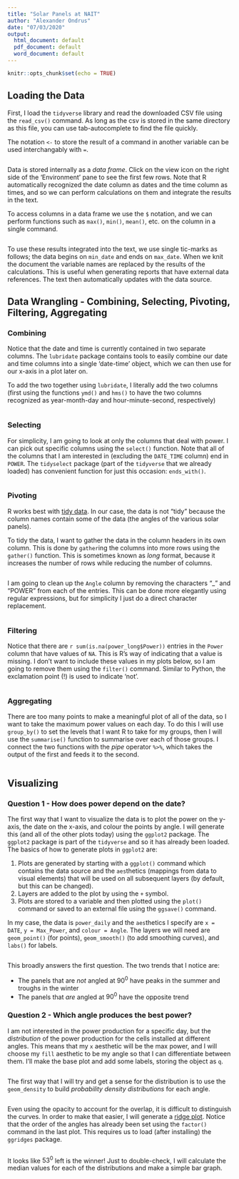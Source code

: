 ```yaml
---
title: "Solar Panels at NAIT"
author: "Alexander Ondrus"
date: "07/03/2020"
output:
  html_document: default
  pdf_document: default
  word_document: default
---
```


```r
knitr::opts_chunk$set(echo = TRUE)
```

## Loading the Data

First, I load the `tidyverse` library and read the downloaded CSV file using the `read_csv()` command. As long as the csv is stored in the same directory as this file, you can use tab-autocomplete to find the file quickly.

The notation `<-` to store the result of a command in another variable can be used interchangably with `=`.

```r


```

Data is stored internally as a _data frame_. Click on the view icon on the right side of the 'Environment' pane to see the first few rows. Note that R automatically recognized the date column as dates and the time column as times, and so we can perform calculations on them and integrate the results in the text. 

To access columns in a data frame we use the `$` notation, and we can perform functions such as `max()`, `min()`, `mean()`, etc. on the column in a single command.

```r


```

To use these results integrated into the text, we use single tic-marks as follows; the data begins on `min_date` and ends on `max_date`. When we knit the document the variable names are replaced by the results of the calculations. This is useful when generating reports that have external data references. The text then automatically updates with the data source.

## Data Wrangling - Combining, Selecting, Pivoting, Filtering, Aggregating

### Combining

Notice that the date and time is currently contained in two separate columns. The `lubridate` package contains tools to easily combine our date and time columns into a single 'date-time' object, which we can then use for our x-axis in a plot later on.

To add the two together using `lubridate`, I literally add the two columns (first using the functions `ymd()` and `hms()` to have the two columns recognized as year-month-day and hour-minute-second, respectively) 

```r

```

### Selecting

For simplicity, I am going to look at only the columns that deal with power. I can pick out specific columns using the `select()` function. Note that all of the columns that I am interested in (excluding the `DATE_TIME` column) end in `POWER`.  The `tidyselect` package (part of the `tidyverse` that we already loaded) has convenient function for just this occasion: `ends_with()`.

```r

```

### Pivoting

R works best with [tidy data](https://en.wikipedia.org/wiki/Tidy_data). In our case, the data is not "tidy" because the column names contain some of the data (the angles of the various solar panels).

To tidy the data, I want to gather the data in the column headers in its own column. This is done by `gather`ing the columns into more rows using the `gather()` function. This is sometimes known as _long_ format, because it increases the number of rows while reducing the number of columns.

```r

```

I am going to clean up the `Angle` column by removing the characters "_" and "POWER" from each of the entries. This can be done more elegantly using regular expressions, but for simplicity I just do a direct character replacement.

```r

```

### Filtering

Notice that there are `r sum(is.na(power_long$Power))` entries in the `Power` column that have values of `NA`. This is R's way of indicating that a value is missing. I don't want to include these values in my plots below, so I am going to remove them using the `filter()` command. Similar to Python, the exclamation point (!) is used to indicate 'not'.

```r

```

### Aggregating

There are too many points to make a meaningful plot of all of the data, so I want to take the maximum power values on each day. To do this I will use `group_by()` to set the levels that I want R to take for my groups, then I will use the `summarise()` function to summarise over each of those groups. I connect the two functions with the _pipe_ operator ` %>% `, which takes the output of the first and feeds it to the second.

```r

```


## Visualizing

### Question 1 - How does power depend on the date?

The first way that I want to visualize the data is to plot the power on the y-axis, the date on the x-axis, and colour the points by angle. I will generate this (and all of the other plots today) using the `ggplot2` package. The `ggplot2` package is part of the `tidyverse` and so it has already been loaded. The basics of how to generate plots in `ggplot2` are:

1. Plots are generated by starting with a `ggplot()` command which contains the data source and the `aes`thetics (mappings from data to visual elements) that will be used on all subsequent layers (by default, but this can be changed).
2. Layers are added to the plot by using the `+` symbol.
3. Plots are stored to a variable and then plotted using the `plot()` command or saved to an external file using the `ggsave()` command.

In my case, the data is `power_daily` and the `aes`thetics I specify are `x = DATE`, `y = Max_Power`, and `colour = Angle`. The layers we will need are `geom_point()` (for points), `geom_smooth()` (to add smoothing curves), and `labs()` for labels.

```r

```

This broadly answers the first question. The two trends that I notice are:

- The panels that are _not_ angled at $90^0$ have peaks in the summer and troughs in the winter
- The panels that _are_ angled at $90^0$ have the opposite trend

### Question 2 - Which angle produces the best power?

I am not interested in the power production for a specific day, but the _distribution_ of the power production for the cells installed at different angles. This means that my `x` aesthetic will be the max power, and I will choose my `fill` aesthetic to be my angle so that I can differentiate between them. I'll make the base plot and add some labels, storing the object as `q`. 

```r

```

The first way that I will try and get a sense for the distribution is to use the `geom_density` to build _probability density distributions_ for each angle.

```r

```

Even using the opacity to account for the overlap, it is difficult to distinguish the curves. In order to make that easier, I will generate a [ridge plot](https://cran.r-project.org/web/packages/ggridges/vignettes/introduction.html). Notice that the order of the angles has already been set using the `factor()` command in the last plot. This requires us to load (after installing) the `ggridges` package.

```r

```

It looks like $53^0$ left is the winner! Just to double-check, I will calculate the median values for each of the distributions and make a simple bar graph.

```r

```

